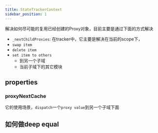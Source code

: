 ```yaml
---
title: StateTrackerContext
sidebar_position: 1
---
```


解决如何尽可能的复用已经创建的Proxy对象，目前主要是通过下面的方式解决
- `_nextChildProxies`: 在tracker中，它主要是解决在当前的scope下，
- `swap item`
- `delete item`
- `set item to others`
  - 到另一个子域
  - 当前子域下的其它模块

## properties

### proxyNextCache

它的使用场景，`dispatch`一个`proxy value`到另一个子域下面

## 如何做deep equal
